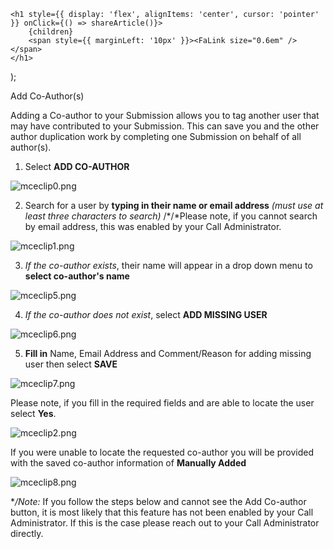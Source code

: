 

    <h1 style={{ display: 'flex', alignItems: 'center', cursor: 'pointer' }} onClick={() => shareArticle()}>
        {children} 
        <span style={{ marginLeft: '10px' }}><FaLink size="0.6em" /></span>
    </h1>
);

<ToastContainer />

<ClickableTitle>Add Co-Author(s)</ClickableTitle>




Adding a Co-author to your Submission allows you to tag another user that may have contributed to your Submission. This can save you and the other author duplication work by completing one Submission on behalf of all author(s).


1. Select **ADD CO-AUTHOR**


![mceclip0.png](../../../resources/article-images/4412134887699-Add-Co-Author-s_1.png)


2. Search for a user by **typing in their name or email address** *(must use at least three characters to search)* /*/*Please note, if you cannot search by email address, this was enabled by your Call Administrator.


![mceclip1.png](../../../resources/article-images/4412134887699-Add-Co-Author-s_2.png)


3. *If the co-author exists*, their name will appear in a drop down menu to **select co-author's name**


![mceclip5.png](../../../resources/article-images/4412134887699-Add-Co-Author-s_3.png)


4. *If the co-author does not exist*, select **ADD MISSING USER**


![mceclip6.png](../../../resources/article-images/4412134887699-Add-Co-Author-s_4.png)


5. **Fill in** Name, Email Address and Comment/Reason for adding missing user then select **SAVE**


![mceclip7.png](../../../resources/article-images/4412134887699-Add-Co-Author-s_5.png)


Please note, if you fill in the required fields and are able to locate the user select **Yes**.


![mceclip2.png](../../../resources/article-images/4412134887699-Add-Co-Author-s_6.png)


If you were unable to locate the requested co-author you will be provided with the saved co-author information of **Manually Added**


![mceclip8.png](../../../resources/article-images/4412134887699-Add-Co-Author-s_7.png)


**/*Note:** If you follow the steps below and cannot see the Add Co-author button, it is most likely that this feature has not been enabled by your Call Administrator. If this is the case please reach out to your Call Administrator directly.



